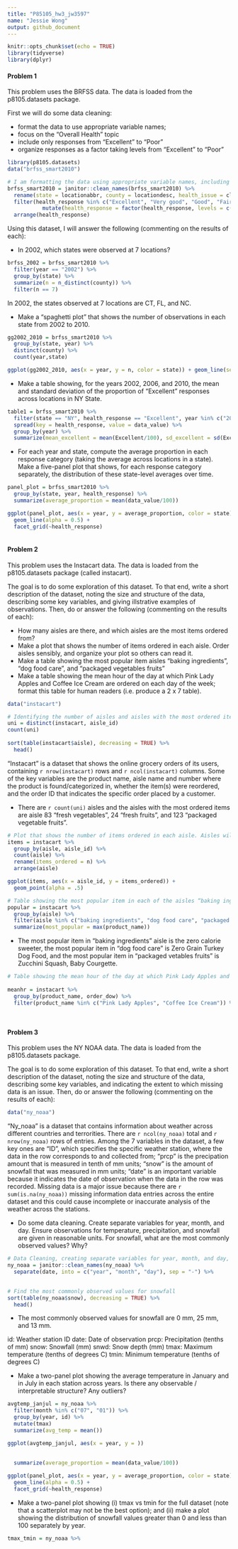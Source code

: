 ```yaml
---
title: "P85105_hw3_jw3597"
name: "Jessie Wong"
output: github_document
---
```


```r
knitr::opts_chunk$set(echo = TRUE)
library(tidyverse)
library(dplyr)
```

#### Problem 1

This problem uses the BRFSS data. The data is loaded from the p8105.datasets package.  

First we will do some data cleaning: 

* format the data to use appropriate variable names;
* focus on the “Overall Health” topic
* include only responses from “Excellent” to “Poor”
* organize responses as a factor taking levels from “Excellent” to “Poor”

```r
library(p8105.datasets)
data("brfss_smart2010")

# I am formatting the data using appropriate variable names, including only using responses from "Excellent" to "Poor", and then organizing the responses as a factor:
brfss_smart2010 = janitor::clean_names(brfss_smart2010) %>%
  rename(state = locationabbr, county = locationdesc, health_issue = class, health_issue_topic = topic, health_question = question, health_response = response, lower_95CI = confidence_limit_low, upper_95CI = confidence_limit_high) %>% 
  filter(health_response %in% c("Excellent", "Very good", "Good", "Fair", "Poor")) %>%
           mutate(health_response = factor(health_response, levels = c("Excellent", "Very good", "Good", "Fair", "Poor"))) %>%
  arrange(health_response)
```

Using this dataset, I will answer the following (commenting on the results of each):

* In 2002, which states were observed at 7 locations?
```r
brfss_2002 = brfss_smart2010 %>% 
  filter(year == "2002") %>%
  group_by(state) %>%
  summarize(n = n_distinct(county)) %>%
  filter(n == 7)
```
In 2002, the states observed at 7 locations are CT, FL, and NC.

* Make a “spaghetti plot” that shows the number of observations in each state from 2002 to 2010.
```r
gg2002_2010 = brfss_smart2010 %>%
  group_by(state, year) %>%
  distinct(county) %>%
  count(year,state)

ggplot(gg2002_2010, aes(x = year, y = n, color = state)) + geom_line(se = FALSE)
```

* Make a table showing, for the years 2002, 2006, and 2010, the mean and standard deviation of the proportion of “Excellent” responses across locations in NY State.
```r
table1 = brfss_smart2010 %>%
  filter(state == "NY", health_response == "Excellent", year %in% c("2002", "2006", "2010")) %>%
  spread(key = health_response, value = data_value) %>%
  group_by(year) %>%
  summarize(mean_excellent = mean(Excellent/100), sd_excellent = sd(Excellent/100))
```

* For each year and state, compute the average proportion in each response category (taking the average across locations in a state). Make a five-panel plot that shows, for each response category separately, the distribution of these state-level averages over time.
```r
panel_plot = brfss_smart2010 %>%
  group_by(state, year, health_response) %>%
  summarize(average_proportion = mean(data_value/100))

ggplot(panel_plot, aes(x = year, y = average_proportion, color = state)) + 
  geom_line(alpha = 0.5) + 
  facet_grid(~health_response)
  
```

#### Problem 2

This problem uses the Instacart data. The data is loaded from the p8105.datasets package (called instacart).  

The goal is to do some exploration of this dataset. To that end, write a short description of the dataset, noting the size and structure of the data, describing some key variables, and giving illstrative examples of observations. Then, do or answer the following (commenting on the results of each): 

* How many aisles are there, and which aisles are the most items ordered from?
* Make a plot that shows the number of items ordered in each aisle. Order aisles sensibly, and organize your plot so others can read it.
* Make a table showing the most popular item aisles “baking ingredients”, “dog food care”, and “packaged vegetables fruits”
* Make a table showing the mean hour of the day at which Pink Lady Apples and Coffee Ice Cream are ordered on each day of the week; format this table for human readers (i.e. produce a 2 x 7 table).

```r
data("instacart")

# Identifying the number of aisles and aisles with the most ordered items
uni = distinct(instacart, aisle_id)
count(uni)
  
sort(table(instacart$aisle), decreasing = TRUE) %>%
  head()
```
"Instacart" is a dataset that shows the online grocery orders of its users, containing `r nrow(instacart)` rows and `r ncol(instacart)` columns. Some of the key variables are the product name, aisle name and number where the product is found/categorized in, whether the item(s) were reordered, and the order ID that indicates the specific order placed by a customer.

* There are `r count(uni)` aisles and the aisles with the most ordered items are aisle 83 "fresh vegetables", 24 "fresh fruits", and 123 "packaged vegetable fruits".

```r
# Plot that shows the number of items ordered in each aisle. Aisles will be ordered sensibly and the plot will be organized to be readable to others
items = instacart %>%
  group_by(aisle, aisle_id) %>% 
  count(aisle) %>% 
  rename(items_ordered = n) %>%
  arrange(aisle)

ggplot(items, aes(x = aisle_id, y = items_ordered)) + 
  geom_point(alpha = .5)
```

```r
# Table showing the most popular item in each of the aisles “baking ingredients”, “dog food care”, and “packaged vegetables fruits
popular = instacart %>%
  group_by(aisle) %>%
  filter(aisle %in% c("baking ingredients", "dog food care", "packaged vegetables fruits")) %>%
  summarize(most_popular = max(product_name))
```
* The most popular item in "baking ingredients" aisle is the zero calorie sweeter, the most popular item in "dog food care" is Zero Grain Turkey Dog Food, and the most popular item in "packaged vetables fruits" is Zucchini Squash, Baby Courgette.

```r
# Table showing the mean hour of the day at which Pink Lady Apples and Coffee Ice Cream are ordered on each day of the week; format this table for human readers (i.e. produce a 2 x 7 table)
  
meanhr = instacart %>%
  group_by(product_name, order_dow) %>%
  filter(product_name %in% c("Pink Lady Apples", "Coffee Ice Cream")) %>%
  
  
```

#### Problem 3

This problem uses the NY NOAA data. The data is loaded from the p8105.datasets package.  

The goal is to do some exploration of this dataset. To that end, write a short description of the dataset, noting the size and structure of the data, describing some key variables, and indicating the extent to which missing data is an issue. Then, do or answer the following (commenting on the results of each):
```r
data("ny_noaa")
```
"Ny_noaa" is a dataset that contains information about weather across different countries and terrorities. There are `r ncol(ny_noaa)` total and `r nrow(ny_noaa)` rows of entries. Among the 7 variables in the dataset, a few key ones are "ID", which specifies the specific weather station, where the data in the row corresponds to and collected from; "prcp" is the precipation amount that is measured in tenth of mm units; "snow" is the amount of snowfall that was measured in mm units; "date" is an important variable because it indicates the date of observation when the data in the row was recorded. Missing data is a major issue because there are `r sum(is.na(ny_noaa))` missing information data entries across the entire dataset and this could cause incomplete or inaccurate analysis of the weather across the stations.

* Do some data cleaning. Create separate variables for year, month, and day. Ensure observations for temperature, precipitation, and snowfall are given in reasonable units. For snowfall, what are the most commonly observed values? Why?
```r
# Data Cleaning, creating separate variables for year, month, and day, and adding reasonable units where needed
ny_noaa = janitor::clean_names(ny_noaa) %>%
  separate(date, into = c("year", "month", "day"), sep = "-") %>%
  

# Find the most commonly observed values for snowfall  
sort(table(ny_noaa$snow), decreasing = TRUE) %>%
  head() 
```
* The most commonly observed values for snowfall are 0 mm, 25 mm, and 13 mm.

id: Weather station ID
date: Date of observation
prcp: Precipitation (tenths of mm)
snow: Snowfall (mm)
snwd: Snow depth (mm)
tmax: Maximum temperature (tenths of degrees C)
tmin: Minimum temperature (tenths of degrees C)


* Make a two-panel plot showing the average temperature in January and in July in each station across years. Is there any observable / interpretable structure? Any outliers?
```r
avgtemp_janjul = ny_noaa %>%
  filter(month %in% c("07", "01")) %>%
  group_by(year, id) %>%
  mutate(tmax)
  summarize(avg_temp = mean())

ggplot(avgtemp_janjul, aes(x = year, y = ))
  
  
  summarize(average_proportion = mean(data_value/100))

ggplot(panel_plot, aes(x = year, y = average_proportion, color = state)) + 
  geom_line(alpha = 0.5) + 
  facet_grid(~health_response)
```

* Make a two-panel plot showing (i) tmax vs tmin for the full dataset (note that a scatterplot may not be the best option); and (ii) make a plot showing the distribution of snowfall values greater than 0 and less than 100 separately by year.
```r
tmax_tmin = ny_noaa %>%

```
